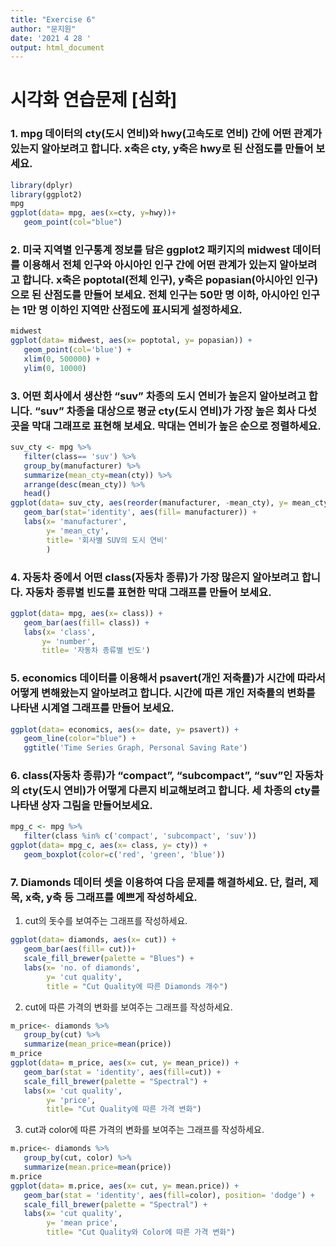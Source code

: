 ```yaml
---
title: "Exercise 6"
author: "문지원"
date: '2021 4 28 '
output: html_document
---
```

# 시각화 연습문제 [심화]

### 1. mpg 데이터의 cty(도시 연비)와 hwy(고속도로 연비) 간에 어떤 관계가 있는지 알아보려고 합니다. x축은 cty, y축은 hwy로 된 산점도를 만들어 보세요.
```r
library(dplyr)
library(ggplot2)
mpg
ggplot(data= mpg, aes(x=cty, y=hwy))+
   geom_point(col="blue")
```

### 2. 미국 지역별 인구통계 정보를 담은 ggplot2 패키지의 midwest 데이터를 이용해서 전체 인구와 아시아인 인구 간에 어떤 관계가 있는지 알아보려고 합니다. x축은 poptotal(전체 인구), y축은 popasian(아시아인 인구)으로 된 산점도를 만들어 보세요. 전체 인구는 50만 명 이하, 아시아인 인구는 1만 명 이하인 지역만 산점도에 표시되게 설정하세요.
```r
midwest
ggplot(data= midwest, aes(x= poptotal, y= popasian)) +
   geom_point(col='blue') +
   xlim(0, 500000) +
   ylim(0, 10000)
```

### 3. 어떤 회사에서 생산한 "suv" 차종의 도시 연비가 높은지 알아보려고 합니다. "suv" 차종을 대상으로 평균 cty(도시 연비)가 가장 높은 회사 다섯 곳을 막대 그래프로 표현해 보세요. 막대는 연비가 높은 순으로 정렬하세요. 
```r
suv_cty <- mpg %>% 
   filter(class== 'suv') %>% 
   group_by(manufacturer) %>% 
   summarize(mean_cty=mean(cty)) %>% 
   arrange(desc(mean_cty)) %>% 
   head()
ggplot(data= suv_cty, aes(reorder(manufacturer, -mean_cty), y= mean_cty)) +
   geom_bar(stat='identity', aes(fill= manufacturer)) +
   labs(x= 'manufacturer',
        y= 'mean_cty',
        title= '회사별 SUV의 도시 연비'
        )
```

### 4. 자동차 중에서 어떤 class(자동차 종류)가 가장 많은지 알아보려고 합니다. 자동차 종류별 빈도를 표현한 막대 그래프를 만들어 보세요.
```r
ggplot(data= mpg, aes(x= class)) +
   geom_bar(aes(fill= class)) +
   labs(x= 'class',
       y= 'number',
       title= '자동차 종류별 빈도')
```

### 5. economics 데이터를 이용해서 psavert(개인 저축률)가 시간에 따라서 어떻게 변해왔는지 알아보려고 합니다. 시간에 따른 개인 저축률의 변화를 나타낸 시계열 그래프를 만들어 보세요.
```r
ggplot(data= economics, aes(x= date, y= psavert)) +
   geom_line(color="blue") +
   ggtitle('Time Series Graph, Personal Saving Rate')
```

### 6. class(자동차 종류)가 "compact", "subcompact", "suv"인 자동차의 cty(도시 연비)가 어떻게 다른지 비교해보려고 합니다. 세 차종의 cty를 나타낸 상자 그림을 만들어보세요.
```r
mpg_c <- mpg %>% 
   filter(class %in% c('compact', 'subcompact', 'suv'))
ggplot(data= mpg_c, aes(x= class, y= cty)) +
   geom_boxplot(color=c('red', 'green', 'blue'))
```

### 7. Diamonds 데이터 셋을 이용하여 다음 문제를 해결하세요. 단, 컬러, 제목, x축, y축 등 그래프를 예쁘게 작성하세요.
1) cut의 돗수를 보여주는 그래프를 작성하세요.
```r
ggplot(data= diamonds, aes(x= cut)) +
   geom_bar(aes(fill= cut))+
   scale_fill_brewer(palette = "Blues") +
   labs(x= 'no. of diamonds',
        y= 'cut quality',
        title = "Cut Quality에 따른 Diamonds 개수")
```

(2) cut에 따른 가격의 변화를 보여주는 그래프를 작성하세요.
```r
m_price<- diamonds %>% 
   group_by(cut) %>%
   summarize(mean_price=mean(price))
m_price
ggplot(data= m_price, aes(x= cut, y= mean_price)) +
   geom_bar(stat = 'identity', aes(fill=cut)) +
   scale_fill_brewer(palette = "Spectral") +
   labs(x= 'cut quality',
        y= 'price', 
        title= "Cut Quality에 따른 가격 변화")
```

3) cut과 color에 따른 가격의 변화를 보여주는 그래프를 작성하세요.
```r
m.price<- diamonds %>% 
   group_by(cut, color) %>%
   summarize(mean.price=mean(price))
m.price
ggplot(data= m.price, aes(x= cut, y= mean.price)) +
   geom_bar(stat = 'identity', aes(fill=color), position= 'dodge') +
   scale_fill_brewer(palette = "Spectral") +
   labs(x= 'cut quality',
        y= 'mean price', 
        title= "Cut Quality와 Color에 따른 가격 변화")
```

